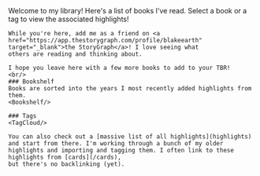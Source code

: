
<Layout title="Library">
    Welcome to my library! Here's a list of books I've read. Select a book or a tag to view the associated highlights!

    While you're here, add me as a friend on <a href="https://app.thestorygraph.com/profile/blakeearth" target="_blank">the StoryGraph</a>! I love seeing what
    others are reading and thinking about.
    
    I hope you leave here with a few more books to add to your TBR!
    <br/>
    ### Bookshelf
    Books are sorted into the years I most recently added highlights from them.
    <Bookshelf/>

    ### Tags
    <TagCloud/>

    You can also check out a [massive list of all highlights](highlights)
    and start from there. I'm working through a bunch of my older highlights and importing and tagging them. I often link to these highlights from [cards](/cards),
    but there's no backlinking (yet).
</Layout>
